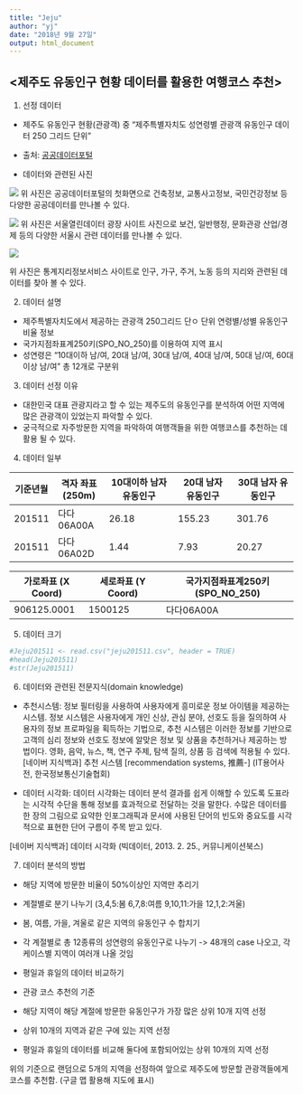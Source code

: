 ---
title: "Jeju"
author: "yj"
date: "2018년 9월 27일"
output: html_document
---


## <제주도 유동인구 현황 데이터를 활용한 여행코스 추천> 

1. 선정 데이터
- 제주도 유동인구 현황(관광객) 중 "제주특별자치도 성연령별 관광객 유동인구 데이터 250 그리드 단위"
* 출처: [공공데이터포털](https://www.data.go.kr/dataset/3084438/fileData.do)

- 데이터와 관련된 사진

![](https://blog.naver.com/officenkr/220764933422)
위 사진은 공공데이터포털의 첫화면으로 건축정보, 교통사고정보, 국민건강정보 등 다양한 공공데이터를 만나볼 수 있다.

![](https://blog.naver.com/PostView.nhn?blogId=sumwool&logNo=221191653704&from=search&redirect=Log&widgetTypeCall=true&topReferer=https%3A%2F%2Fsearch.naver.com%2Fsearch.naver%3Fwhere%3Dpost%26sm%3Dtab_jum%26query%3D%25EC%2584%259C%25EC%259A%25B8%2B%25EC%2597%25B4%25EB%25A6%25B0%2B%25EB%258D%25B0%25EC%259D%25B4%25ED%2584%25B0%2B%25EA%25B4%2591%25EC%259E%25A5&directAccess=false#)
위 사진은 서울열린데이터 광장 사이트 사진으로 보건, 일반행정, 문화관광 산업/경제 등의 다양한 서울시 관련 데이터를 만나볼 수 있다.


![](https://blog.naver.com/PostView.nhn?blogId=asset010&logNo=220949325779&redirect=Dlog&widgetTypeCall=true&topReferer=https%3A%2F%2Fsearch.naver.com%2Fsearch.naver%3Fwhere%3Dimage%26sm%3Dtab_jum%26query%3D%25ED%2586%25B5%25EA%25B3%2584%25EC%25A7%2580%25EB%25A6%25AC%25EC%25A0%2595%25EB%25B3%25B4%25EC%2584%259C%25EB%25B9%2584%25EC%258A%25A4&directAccess=false#)

위 사진은 통계지리정보서비스 사이트로 인구, 가구, 주거, 노동 등의 지리와 관련된 데이터를 찾아 볼 수 있다. 



2. 데이터 설명
- 제주특별자치도에서 제공하는 관광객 250그리드 단ㅇ 단위 연령별/성별 유동인구 비율 정보
- 국가지점좌표계250키(SPO_NO_250)를 이용하여 지역 표시
- 성연령은 "10대이하 남/여, 20대 남/여, 30대 남/여, 40대 남/여, 50대 남/여, 60대이상 남/여" 총 12개로 구분위



3. 데이터 선정 이유
* 대한민국 대표 관광지라고 할 수 있는 제주도의 유동인구를 분석하여 어떤 지역에 많은 관광객이 있었는지 파악할 수 있다.
- 궁극적으로 자주방문한 지역을 파악하여 여행객들을 위한 여행코스를 추천하는 데 활용 될 수 있다. 



4. 데이터 일부

| 기준년월  | 격자 좌표(250m)  |  10대이하 남자 유동인구 | 20대 남자 유동인구  |  30대 남자 유동인구  |  .....
|-----------|------------------|-------------------------|---------------------|----------------------| 
| 201511    |다다06A00A  |26.18   | 155.23  |301.76  |  
| 201511    |다다06A02D  |1.44   | 7.93  |20.27  |


|가로좌표 (X Coord)| 세로좌표 (Y Coord)| 국가지점좌표계250키(SPO_NO_250)|
|------------------|-------------------|--------------------------------|
| 906125.0001 | 1500125 | 다다06A00A|



5. 데이터 크기
```{r}

#Jeju201511 <- read.csv("jeju201511.csv", header = TRUE)
#head(Jeju201511)
#str(Jeju201511)

```





6. 데이터와 관련된 전문지식(domain knowledge)

- 추천시스템:
정보 필터링을 사용하여 사용자에게 흥미로운 정보 아이템을 제공하는 시스템. 정보 시스템은 사용자에게 개인 신상, 관심 분야, 선호도 등을 질의하여 사용자의 정보 프로파일을 획득하는 기법으로, 추천 시스템은 이러한 정보를 기반으로 고객의 심리 정보와 선호도 정보에 알맞은 정보 및 상품을 추천하거나 제공하는 방법이다. 영화, 음악, 뉴스, 책, 연구 주제, 탐색 질의, 상품 등 검색에 적용될 수 있다.
[네이버 지식백과] 추천 시스템 [recommendation systems, 推薦-] (IT용어사전, 한국정보통신기술협회)

- 데이터 시각화:
데이터 시각화는 데이터 분석 결과를 쉽게 이해할 수 있도록 도표라는 시각적 수단을 통해 정보를 효과적으로 전달하는 것을 말한다. 수많은 데이터를 한 장의 그림으로 요약한 인포그래픽과 문서에 사용된 단어의 빈도와 중요도를 시각적으로 표현한 단어 구름이 주목 받고 있다.

[네이버 지식백과] 데이터 시각화 (빅데이터, 2013. 2. 25., 커뮤니케이션북스)





7. 데이터 분석의 방법 
- 해당 지역에 방문한 비율이 50%이상인 지역만 추리기
- 계절별로 분기 나누기 (3,4,5:봄 6,7,8:여름 9,10,11:가을 12,1,2:겨울)
- 봄, 여름, 가을, 겨울로 같은 지역의 유동인구 수 합치기
- 각 계절별로 총 12종류의 성연령의 유동인구로 나누기 -> 48개의 case 나오고, 각 케이스별 지역이 여러개 나올 것임
- 평일과 휴일의 데이터 비교하기 

+ 관광 코스 추천의 기준
- 해당 지역이 해당 계절에 방문한 유동인구가 가장 많은 상위 10개 지역 선정
- 상위 10개의 지역과 같은 구에 있는 지역 선정
- 평일과 휴일의 데이터를 비교해 둘다에 포함되어있는 상위 10개의 지역 선정

위의 기준으로 랜덤으로 5개의 지역을 선정하여 앞으로 제주도에 방문할 관광객들에게 코스를 추천함.
(구글 맵 활용해 지도에 표시)
